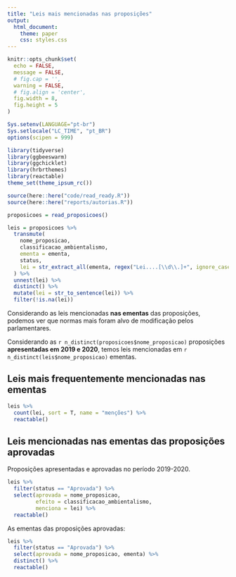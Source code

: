 ```yaml
---
title: "Leis mais mencionadas nas proposições"
output:
  html_document:
    theme: paper
    css: styles.css
---
```


```r
knitr::opts_chunk$set(
  echo = FALSE,
  message = FALSE,
  # fig.cap = '',
  warning = FALSE,
  # fig.align = 'center',
  fig.width = 8,
  fig.height = 5
)

Sys.setenv(LANGUAGE="pt-br")
Sys.setlocale("LC_TIME", "pt_BR")
options(scipen = 999)
```

```r
library(tidyverse)
library(ggbeeswarm)
library(ggchicklet)
library(hrbrthemes)
library(reactable)
theme_set(theme_ipsum_rc())

source(here::here("code/read_ready.R"))
source(here::here("reports/autorias.R"))
```

```r
proposicoes = read_proposicoes()
```

```r
leis = proposicoes %>%
  transmute(
    nome_proposicao,
    classificacao_ambientalismo,
    ementa = ementa,
    status,
    lei = str_extract_all(ementa, regex("Lei....[\\d\\.]+", ignore_case = TRUE))
  ) %>%
  unnest(lei) %>% 
  distinct() %>% 
  mutate(lei = str_to_sentence(lei)) %>% 
  filter(!is.na(lei))
```

Considerando as leis mencionadas **nas ementas** das proposições, podemos ver que normas mais foram alvo de modificação pelos parlamentares.

Considerando as `r n_distinct(proposicoes$nome_proposicao)` proposições **apresentadas em 2019 e 2020**, temos leis mencionadas em `r n_distinct(leis$nome_proposicao)` ementas.

## Leis mais frequentemente mencionadas nas ementas

```r
leis %>% 
  count(lei, sort = T, name = "menções") %>% 
  reactable()
```

## Leis mencionadas nas ementas das proposições aprovadas

Proposições apresentadas e aprovadas no período 2019-2020.

```r
leis %>% 
  filter(status == "Aprovada") %>% 
  select(aprovada = nome_proposicao, 
         efeito = classificacao_ambientalismo, 
         menciona = lei) %>% 
  reactable()
```

As ementas das proposições aprovadas: 

```r
leis %>% 
  filter(status == "Aprovada") %>% 
  select(aprovada = nome_proposicao, ementa) %>% 
  distinct() %>% 
  reactable()
```

